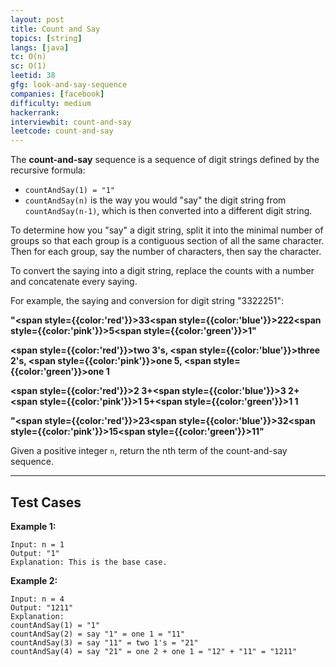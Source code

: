 ```yaml
---
layout: post
title: Count and Say
topics: [string]
langs: [java]
tc: O(n)
sc: O(1)
leetid: 38
gfg: look-and-say-sequence
companies: [facebook]
difficulty: medium
hackerrank: 
interviewbit: count-and-say
leetcode: count-and-say
---
```


The **count-and-say** sequence is a sequence of digit strings defined by the recursive formula:
- `countAndSay(1) = "1"`
- `countAndSay(n)` is the way you would "say" the digit string from `countAndSay(n-1)`, which is then converted into a different digit string.

To determine how you "say" a digit string, 
split it into the minimal number of groups so that each group is a contiguous section of all the same character. 
Then for each group, say the number of characters, then say the character. 

To convert the saying into a digit string, replace the counts with a number and concatenate every saying.

For example, the saying and conversion for digit string "3322251":

**"<span style={{color:'red'}}>33</span><span style={{color:'blue'}}>222</span><span style={{color:'pink'}}>5</span><span style={{color:'green'}}>1</span>"**

**<span style={{color:'red'}}>two 3's, </span><span style={{color:'blue'}}>three 2's, </span><span style={{color:'pink'}}>one 5, </span><span style={{color:'green'}}>one 1</span>**

**<span style={{color:'red'}}>2 3</span>+<span style={{color:'blue'}}>3 2</span>+<span style={{color:'pink'}}>1 5</span>+<span style={{color:'green'}}>1 1</span>**

**"<span style={{color:'red'}}>23</span><span style={{color:'blue'}}>32</span><span style={{color:'pink'}}>15</span><span style={{color:'green'}}>11</span>"**


Given a positive integer `n`, return the nth term of the count-and-say sequence.

---

## Test Cases

**Example 1:** 
```
Input: n = 1
Output: "1"
Explanation: This is the base case.
```

**Example 2:** 
```
Input: n = 4
Output: "1211"
Explanation:
countAndSay(1) = "1"
countAndSay(2) = say "1" = one 1 = "11"
countAndSay(3) = say "11" = two 1's = "21"
countAndSay(4) = say "21" = one 2 + one 1 = "12" + "11" = "1211"
```